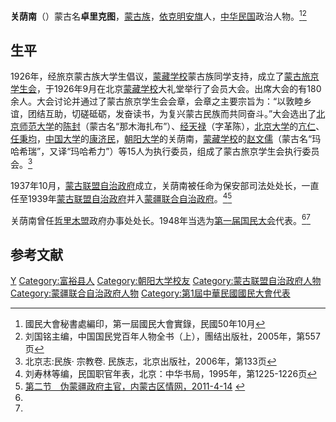 '''关荫南'''（{{bd|？||？|}}）蒙古名'''卓里克图'''，[[蒙古族|蒙古族]]，[[依克明安旗|依克明安旗]]人，[[中华民国|中华民国]]政治人物。<ref name=guomin>國民大會秘書處編印，第一屆國民大會實錄，民國50年10月</ref><ref name=liu>刘国铭主编，中国国民党百年人物全书（上），團结出版社，2005年，第557页</ref>

==生平==
1926年，经旅京蒙古族大学生倡议，[[蒙藏学校|蒙藏学校]]蒙古族同学支持，成立了[[蒙古旅京学生会|蒙古旅京学生会]]，于1926年9月在北京[[蒙藏学校|蒙藏学校]]大礼堂举行了会员大会。出席大会的有180余人。大会讨论并通过了蒙古旅京学生会会章，会章之主要宗旨为：“以敦睦乡谊，团结互助，切磋砥砺，发奋读书，为复兴蒙古民族而共同奋斗。”大会选出了[[北京师范大学|北京师范大学]]的[[陈封|陈封]]（蒙古名“那木海扎布”）、[[经天禄|经天禄]]（字革陈），[[北京大学|北京大学]]的[[亢仁|亢仁]]、[[任秉均|任秉均]]，[[北平中国大学|中国大学]]的[[康济民|康济民]]，[[朝阳大学|朝阳大学]]的关荫南，[[蒙藏学校|蒙藏学校]]的[[赵文儒|赵文儒]]（蒙古名“玛哈希瑞”，又译“玛哈希力”）等15人为执行委员，组成了蒙古旅京学生会执行委员会。<ref>北京志:民族· 宗教卷. 民族志，北京出版社，2006年，第133页</ref>

1937年10月，[[蒙古联盟自治政府|蒙古联盟自治政府]]成立，关荫南被任命为保安部司法处处长，一直任至1939年[[蒙古联盟自治政府|蒙古联盟自治政府]]并入[[蒙疆联合自治政府|蒙疆联合自治政府]]。<ref name=liu2>刘寿林等编，民国职官年表，北京：中华书局，1995年，第1225-1226页</ref><ref name=zhuguan>[http://www.nmqq.gov.cn/fagui/ShowArticle.asp?ArticleID=5384 第二节　伪蒙疆政府主官，内蒙古区情网，2011-4-14] {{webarchive|url=https://web.archive.org/web/20160305043940/http://www.nmqq.gov.cn/fagui/ShowArticle.asp?ArticleID=5384 |date=2016-03-05 }}</ref>

关荫南曾任[[哲里木盟|哲里木盟]]政府办事处处长。1948年当选为[[第一届国民大会|第一届国民大会]]代表。<ref name=guomin/><ref name=liu/>

==参考文献==
{{reflist}}

{{DEFAULTSORT:Guan关}}
[[Category:关姓|Y]]
[[Category:富裕县人|Category:富裕县人]]
[[Category:朝阳大学校友|Category:朝阳大学校友]]
[[Category:蒙古联盟自治政府人物|Category:蒙古联盟自治政府人物]]
[[Category:蒙疆联合自治政府人物|Category:蒙疆联合自治政府人物]]
[[Category:第1屆中華民國國民大會代表|Category:第1屆中華民國國民大會代表]]